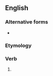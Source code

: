 ==English==

===Alternative forms===
* {{l|en|keep'st}} {{qualifier|obsolete}}

===Etymology===
{{suffix|keep|est|lang=en}}

===Verb===
{{head|en|verb form}}

# {{en-archaic second-person singular of|keep}}